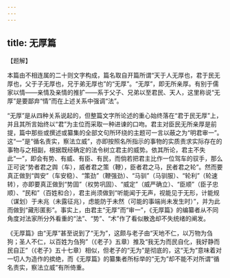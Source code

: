 ```yaml
---
---
---
```

title: 无厚篇
---




【题解】



本篇由不相连属的二十则文字构成，篇名取自开篇所谓“天于人无厚也，君于民无厚也，父于子无厚也，兄于弟无厚也”的“无厚”。“无厚”，即无所亲厚。有别于儒家以情——亲情及亲情的推扩——系于父子、兄弟以至君民、天人，这里称说“无厚”是要鄙弃“情”而在上述关系中强调“法”。

“无厚”是从四种关系说起的，但整篇文字所论述的重心始终落在“君于民无厚”上，并且其所言始终以“君”为主位而采取一种进谏的口吻。君主对臣民无所亲厚是前提，篇中那些或撰述或纂集的全部文句所环绕的主题可一言以蔽之为“明君审一”。这“一”是“循名责实，察法立威”，亦即按照名所指示的事物的实质责求实际存在的事物与之相副，根据既经确定的法令树立君主的威势。依其所论，君主不失此“一”，即会有势、有威、有臣、有民，而倘若把君主比作一位驾车的驭手，那么正可说“势者君之舆（车），威者君之策（鞭），臣者君之马，民者君之轮”。然而要真正做到“舆安”（车安稳）、“策劲”（鞭强劲）、“马驯”（马驯服）、“轮利”（轮速转），亦即要真正做到“势固”（权势巩固）、“威定”（威严确立）、“臣顺”（臣子忠顺）、“民和”（百姓和合），君主尚须做到“听能闻于无声，视能见于无形，计能规（谋划）于未兆（未露征兆），虑能防于未然（可能的事端尚未发生时）”，并为此而做到“藏形匿影”。事实上，由君主“无厚”而“审一”，《无厚篇》的编纂者从不同角度对法家所分外看重的“法”、“势”、“术”作了看似散逸却不失统绪的阐发。

《无厚篇》由“无厚”甚至说到了“无为”，这颇与老子由“天地不仁，以万物为刍狗；圣人不仁，以百姓为刍狗”（《老子》五章）推及“我无为而民自化，我好静而民自正”（《老子》五十七章）相似，但老子的“无为”是彻底的，这“无为”意味着对一切人为造作的摈绝，而《无厚篇》的纂集者所标举的“无为”却不能不对所谓“循名责实，察法立威”有所倚重。